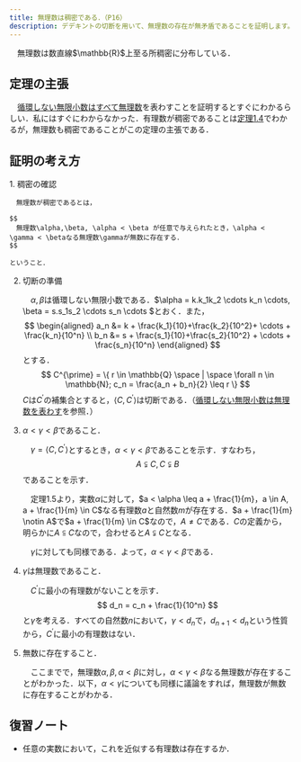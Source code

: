```yaml
---
title: 無理数は稠密である．（P16）
description: デデキントの切断を用いて、無理数の存在が無矛盾であることを証明します。実数の構成法を通じて、無理数の存在理由を理解しましょう。
---
```


<Card title="定理(無理数の稠密性)">
　無理数は数直線$\mathbb{R}$上至る所稠密に分布している．
</Card>

## 定理の主張
　[循環しない無限小数はすべて無理数](/real_number/016_irrational_number/)を表わすことを証明するとすぐにわかるらしい．私にはすぐにわからなかった．有理数が稠密であることは[定理1.4](/real_number/014_consistency/)でわかるが，無理数も稠密であることがこの定理の主張である．

## 証明の考え方
<Steps>
1. 稠密の確認

    　無理数が稠密であるとは，
 
    $$
    　無理数\alpha,\beta, \alpha < \beta が任意で与えられたとき，\alpha < \gamma < \betaなる無理数\gammaが無数に存在する．
    $$
  
    ということ．

2. 切断の準備

    　$\alpha, \beta$は循環しない無限小数である．$\alpha = k.k_1k_2 \cdots k_n \cdots, \beta = s.s_1s_2 \cdots s_n \cdots $とおく．また，
    $$
    \begin{aligned}
    a_n &= k + \frac{k_1}{10}+\frac{k_2}{10^2}+ \cdots + \frac{k_n}{10^n} \\
    b_n &= s + \frac{s_1}{10}+\frac{s_2}{10^2} + \cdots + \frac{s_n}{10^n}
    \end{aligned} 
    $$
    とする． 
    $$
    C^{\prime} = \{  r \in \mathbb{Q} \space | \space \forall n \in \mathbb{N}; c_n = \frac{a_n + b_n}{2} \leq r  \} 
    $$ 
    $C$は$C^{\prime}$の補集合とすると，$\langle C,C^{\prime} \rangle$は切断である．（[循環しない無限小数は無理数を表わす](/real_number/016_irrational_number/)を参照．） 
3. $\alpha < \gamma < \beta$であること． 

    　$\gamma = \langle C, C^{\prime}\rangle$とするとき，$\alpha < \gamma < \beta$であることを示す．すなわち，
    $$
    A \subsetneqq C, C \subsetneqq B 
    $$ 
    であることを示す． 

    　定理1.5より，実数$\alpha$に対して，$a < \alpha \leq a + \frac{1}{m}，a \in A, a + \frac{1}{m} \in C$なる有理数$a$と自然数$m$が存在する．$a + \frac{1}{m} \notin A$で$a + \frac{1}{m} \in C$なので，$A \neq C$である．$C$の定義から，明らかに$A \subseteqq C$なので，合わせると$A \subsetneqq C$となる． 

    　$\gamma$に対しても同様である．よって，$\alpha < \gamma < \beta$である． 
 
4. $\gamma$は無理数であること．

    　$C^{\prime}$に最小の有理数がないことを示す．
    $$
    d_n = c_n + \frac{1}{10^n} 
    $$ 
    と$\gamma$を考える．すべての自然数$n$において，$\gamma < d_n$で，$d_{n+1} < d_n$という性質から，$C^{\prime}$に最小の有理数はない．

5. 無数に存在すること．

    　ここまでで，無理数$\alpha, \beta, \alpha < \beta$に対し，$\alpha < \gamma < \beta$なる無理数が存在することがわかった．以下，$\alpha < \gamma$についても同様に議論をすれば，無理数が無数に存在することがわかる．
</Steps>

## 復習ノート
- 任意の実数において，これを近似する有理数は存在するか．
